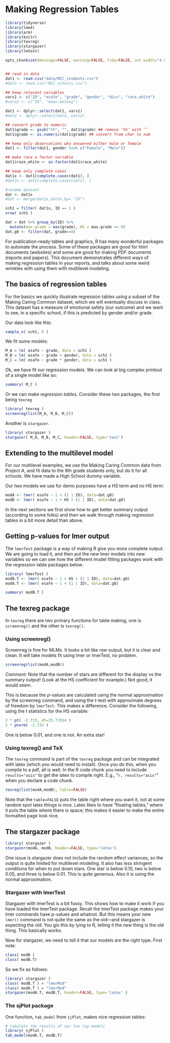 # Making Regression Tables {#sec-make-regression-tables}

```r

library(tidyverse)
library(lme4)
library(arm)
library(knitr)
library(texreg)
library(stargazer)
library(lmtest)

opts_chunk$set(message=FALSE, warning=FALSE, tidy=FALSE, out.width="4.5in")


## read in data
dat1 <- read.csv("data/MCC_students.csv")
#dat2 <- read.csv("MCC_schools.csv")

## keep relevant variables
vars1 <- c("ID", "esafe", "grade", "gender", "disc", "race_white")
#vars2 <- c("ID", "mean.belong")

dat1 <- dplyr::select(dat1, vars1)
#dat2 <- dplyr::select(dat2, vars2)

## convert grade to numeric
dat1$grade <- gsub("th", "", dat1$grade) ## remove ’th’ with ’’ 
dat1$grade <- as.numeric(dat1$grade) ## convert from char to num

## keep only observations who answered either male or female
dat1 <- filter(dat1, gender %in% c("Female", "Male"))

## make race a factor variable
dat1$race_white <- as.factor(dat1$race_white)

## keep only complete cases
dat1x <- dat1[complete.cases(dat1), ]
#dat2x <- dat2[complete.cases(dat2), ]

#rename dataset
dat <- dat1x
#dat <- merge(dat1x,dat2x,by= "ID")

sch1 = filter( dat1x, ID == 1 )
nrow( sch1 )

dat = dat %>% group_by(ID) %>% 
  mutate(max.grade = max(grade), HS = max.grade >= 9)
dat.g8 <- filter(dat, grade==8)

```

For publication-ready tables and graphics, R has many wonderful packages to automate the process. Some of these packages are good for html documents (websites) and some are good for making PDF documents (reports and papers). This document demonstrates different ways of making regression tables in your reports, and talks about some weird wrinkles with using them with multilevel modeling.

## The basics of regression tables

For the basics we quickly illustrate regression tables using a subset of the Making Caring Common dataset, which we will eventually discuss in class. This dataset has a measure of emotional safety (our outcome) and we want to see, in a specific school, if this is predicted by gender and/or grade.

Our data look like this:

```r
sample_n( sch1, 6 )
```

We fit some models:

```r
M_A = lm( esafe ~ grade, data = sch1 )
M_B = lm( esafe ~ grade + gender, data = sch1 )
M_C = lm( esafe ~ grade * gender, data = sch1 )
```

Ok, we have fit our regression models. We can look at big complex printout of a single model like so:

```r
summary( M_C )
```

Or we can make *regression tables*. Consider these two packages, the first being `texreg`

```r
library( texreg )
screenreg(list(M_A, M_B, M_C))
```

Another is `stargazer`.

```r
library( stargazer )
stargazer( M_A, M_B, M_C, header=FALSE, type='text')
```

## Extending to the multilevel model

For our multilevel examples, we use the Making Caring Common data from Project A, and fit data to the 8th grade students only, but do it for all schools. We have made a High School dummy variable.

Our two models we use for demo purposes have a HS term and no HS term:

```r
modA <- lmer( esafe ~ 1 + (1 | ID), data=dat.g8)
modB <- lmer( esafe ~ 1 + HS + (1 | ID), data=dat.g8)
```

In the next sections we first show how to get better summary output (according to some folks) and then we walk through making regression tables in a bit more detail than above.

## Getting p-values for lmer output

The `lmerTest` package is a way of making R give you more complete output. We are going to load it, and then put the new lmer models into new variables so we can see how the different model fitting packages work with the regression table packages below.

```r
library( lmerTest )
modB.T <- lmer( esafe ~ 1 + HS + (1 | ID), data=dat.g8)
modA.T <- lmer( esafe ~ 1 + (1 | ID), data=dat.g8)

summary( modB.T )
```

## The texreg package

In `texreg` there are two primary functions for table making, one is `screenreg()` and the other is `texreg()`.

### Using screenreg()

Screenreg is fine for MLMs. It looks a bit like raw output, but it is clear and clean. It will take models fit using lmer or lmerTest, no problem.

```r
screenreg(list(modA,modB))
```

*Comment:* Note that the number of stars are different for the display vs the summary output! (Look at the HS coefficient for example.) Not good, it would seem.

This is because the $p$-values are calculated using the normal approximation by the screenreg command, and using the $t$-test with approximate degrees of freedom by `lmerTest`. This makes a difference. Consider the following, using the $t$ statistics for the HS variable:

```r
2 * pt( -2.733, df=25.77814 )
2 * pnorm( -2.733 )
```

One is below 0.01, and one is not. An extra star!

### Using texreg() and TeX

The `texreg` command is part of the `texreg` package and can be integrated with latex (which you would need to install). Once you do this, when you compile to a pdf, all is well. In the R code chunk you need to include `results="asis"` to get the latex to compile right. E.g., "`r, results="asis"`" when you declare a code chunk.

```r
texreg(list(modA,modB), table=FALSE)
```

Note that the `table=FALSE` puts the table right where you want it, not at some random spot latex things is nice. Latex likes to have "floating tables," where it puts the table where there is space; this makes it easier to make the entire formatted page look nice.

## The stargazer package

```r
library( stargazer )
stargazer(modA, modB, header=FALSE, type='latex')
```

One issue is stargazer does not include the random effect variances, so the output is quite limited for multilevel modeling. It also has less stringent conditions for when to put down stars. One star is below 0.10, two is below 0.05, and three is below 0.01. This is quite generous. Also it is using the normal approximation.

### Stargazer with lmerTest

Stargazer with lmerTest is a bit fussy. This shows how to make it work if you have loaded the lmerTest package. Recall the lmerTest package makes your lmer commands have p-values and whatnot. But this means your new `lmer()` command is not quite the same as the old---and stargazer is expecting the old. You gix this by lying to R, telling it the new thing is the old thing. This basically works.

Now for stargazer, we need to tell it that our models are the right type. First note:

```r
class( modB )
class( modB.T)
```

So we fix as follows:

```r
library( stargazer )
class( modB.T ) = "lmerMod" 
class( modA.T ) = "lmerMod" 
stargazer(modA.T, modB.T, header=FALSE, type='latex' )
```

### The sjPlot package

One function, `tab_model` from `sjPlot`, makes nice regression tables:

```r
# tabulate the results of our two tip models
library( sjPlot )
tab_model(modA.T, modB.T)
```

